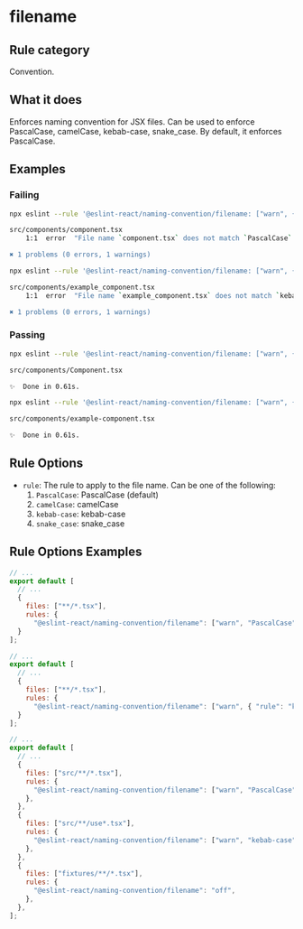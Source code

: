 # filename

## Rule category

Convention.

## What it does

Enforces naming convention for JSX files. Can be used to enforce PascalCase, camelCase, kebab-case, snake_case. By default, it enforces PascalCase.

## Examples

### Failing

```bash filename="Terminal" {3}
npx eslint --rule '@eslint-react/naming-convention/filename: ["warn", { "rule": "PascalCase" }]' .

src/components/component.tsx
    1:1  error  "File name `component.tsx` does not match `PascalCase`. Should rename to `Component.tsx`  @eslint-react/naming-convention/filename

✖ 1 problems (0 errors, 1 warnings)
```

```bash {3}
npx eslint --rule '@eslint-react/naming-convention/filename: ["warn", { "rule": "kebab-case" }]' .

src/components/example_component.tsx
    1:1  error  "File name `example_component.tsx` does not match `kebab-case`. Should rename to `example-component.tsx`  @eslint-react/naming-convention/filename

✖ 1 problems (0 errors, 1 warnings)
```

### Passing

```bash filename="Terminal"
npx eslint --rule '@eslint-react/naming-convention/filename: ["warn", { "rule": "PascalCase" }]' .

src/components/Component.tsx

✨  Done in 0.61s.
```

```bash filename="Terminal"
npx eslint --rule '@eslint-react/naming-convention/filename: ["warn", { "rule": "kebab-case" }]' .

src/components/example-component.tsx

✨  Done in 0.61s.
```

## Rule Options

- `rule`: The rule to apply to the file name. Can be one of the following:
  1. `PascalCase`: PascalCase (default)
  2. `camelCase`: camelCase
  3. `kebab-case`: kebab-case
  4. `snake_case`: snake_case

## Rule Options Examples

```js filename="eslint.config.js"
// ...
export default [
  // ...
  {
    files: ["**/*.tsx"],
    rules: {
      "@eslint-react/naming-convention/filename": ["warn", "PascalCase"]
  }
];
```

```js filename="eslint.config.js"
// ...
export default [
  // ...
  {
    files: ["**/*.tsx"],
    rules: {
      "@eslint-react/naming-convention/filename": ["warn", { "rule": "kebab-case" }]
  }
];
```

```js filename="eslint.config.js"
// ...
export default [
  // ...
  {
    files: ["src/**/*.tsx"],
    rules: {
      "@eslint-react/naming-convention/filename": ["warn", "PascalCase"],
    },
  },
  {
    files: ["src/**/use*.tsx"],
    rules: {
      "@eslint-react/naming-convention/filename": ["warn", "kebab-case"],
    },
  },
  {
    files: ["fixtures/**/*.tsx"],
    rules: {
      "@eslint-react/naming-convention/filename": "off",
    },
  },
];
```
